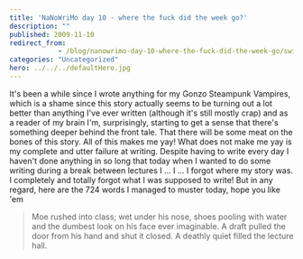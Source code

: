 ```yaml
---
title: 'NaNoWriMo day 10 - where the fuck did the week go?'
description: ""
published: 2009-11-10
redirect_from: 
            - /blog/nanowrimo-day-10-where-the-fuck-did-the-week-go/swizec/820
categories: "Uncategorized"
hero: ../../../defaultHero.jpg
---
```

It&#x27;s been a while since I wrote anything for my Gonzo Steampunk Vampires, which is a shame since this story actually seems to be turning out a lot better than anything I&#x27;ve ever written (although it&#x27;s still mostly crap) and as a reader of my brain I&#x27;m, surprisingly, starting to get a sense that there&#x27;s something deeper behind the front tale. That there will be some meat on the bones of this story. All of this makes me yay! What does not make me yay is my complete and utter failure at writing. Despite having to write every day I haven&#x27;t done anything in so long that today when I wanted to do some writing during a break between lectures I ... I ... I forgot where my story was. I completely and totally forgot what I was supposed to write! But in any regard, here are the 724 words I managed to muster today, hope you like &#x27;em

> Moe rushed into class; wet under his nose, shoes pooling with water and the dumbest look on his face ever imaginable. A draft pulled the door from his hand and shut it closed. A deathly quiet filled the lecture hall.